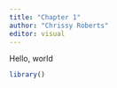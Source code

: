 ```yaml
---
title: "Chapter 1"
author: "Chrissy Roberts"
editor: visual
---
```


Hello, world

```r
library()
```
